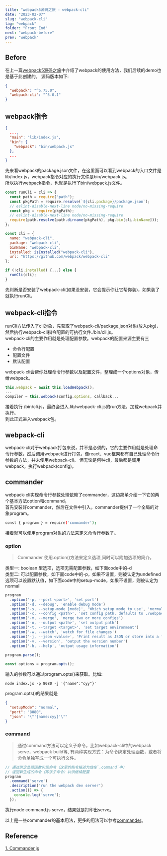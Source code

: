 ```yaml
---
title: "webpack5源码之旅 - webpack-cli"
date: "2023-02-07"
slug: "webpack-cli"
tag: "webpack"
folder: "Front End"
next: "webpack-before"
prev: "webpack"
---
```

## Before

在上一篇<a target="_blank" href="/blog/webpack/">webpack5源码之旅</a>中介绍了webpack的使用方法，我们后续的demo也是基于此创建的。
源码版本如下:
```json
{
  "webpack": "^5.75.0",
  "webpack-cli": "^5.0.1"
}
```

## webpack指令

```json:title=webpack/package.json
{
  ...,
  "main": "lib/index.js",
  "bin": {
    "webpack": "bin/webpack.js"
  },
  ...
}
```
先来看webpack的package.json文件，在这里面可以看到webpack的入口文件是lib/index.js，webpack指令对应的执行文件是bin/webpack.js。   
所以执行webpack指令，也就是执行了bin/webpack.js文件。

```js:title=webpack/bin/webpack.js
const runCli = cli => {
  const path = require("path");
  const pkgPath = require.resolve(`${cli.package}/package.json`);
  // eslint-disable-next-line node/no-missing-require
  const pkg = require(pkgPath);
  // eslint-disable-next-line node/no-missing-require
  require(path.resolve(path.dirname(pkgPath), pkg.bin[cli.binName]));
};

const cli = {
  name: "webpack-cli",
  package: "webpack-cli",
  binName: "webpack-cli",
  installed: isInstalled("webpack-cli"),
  url: "https://github.com/webpack/webpack-cli"
};

if (!cli.installed) {...} else {
  runCli(cli);
}
```
先判断是否安装了webpack-cli(如果没安装，它会提示你让它帮你装)，如果装了就执行runCli。  

## webpack-cli指令
runCli方法传入了cli对象，先获取了webpack-cli/package.json对象(放入pkg)，然后执行webpack-cli指令配置的可执行文件./bin/cli.js。  
webpack-cli的主要作用就是处理配置参数。webpack的配置来源主要有三
- 命令行配置
- 配置文件
- 默认配置

webpack-cli会帮你处理命令行参数以及配置文件，整理成一个options对象，传给webpack。

```js:title=webpack-cli/lib/webpack-cli.js
this.webpack = await this.loadWebpack();
...
compiler = this.webpack(config.options, callback...
```
接着执行./bin/cli.js，最终会进入.lib/webpack-cli.js的run方法，加载webpack并执行。  
到此正式进入webpack包。  

## webpack-cli
webpack-cli对于webpack打包来说，并不是必须的，它的主要作用就是处理命令行参数，然后调用webpack进行打包，像react、vue框架都有自己处理命令行参数的方法，并未使用webpack-cli。
但无论是何种cli，最后都是调用webpack，执行webpack(config)。

## commander
webpack-cli实现命令行参数处理依赖了commander，这边简单介绍一下它的两个基本方法option和command。  
首先安装好commander，然后在文件中引入。commander提供了一个全局的对象program。
```bash
const { program } = require('commander');
```
接着就可以使用program对象的方法来定义命令行参数了。  

### option

> Commander 使用.option()方法来定义选项,同时可以附加选项的简介。 

类型一: boolean 型选项，选项无需配置参数，如下面code中的-d  
类型二: 可以配置参数，如下面code中的-p，如果不设置，则被认定为undefined  
选项可以设置默认值，如下面code中的setup-mode，如果不设置，则被认定为normal

```js:title=./src/index.js
program
  .option('-p, --port <port>', 'set port')
  .option('-d, --debug', 'enable debug mode')
  .option('-s, --setup-mode [mode]', 'Which setup mode to use', 'normal')
  .option('-c, --config <path>', 'set config path. defaults to ./webpack.config.js')
  .option('-m, --merge', 'merge two or more configs')
  .option('-o, --output <path>', 'set output path')
  .option('-t, --target <target>', 'set target environment')
  .option('-w, --watch', 'watch for file changes')
  .option('-j, --json <value>', 'Print result as JSON or store into a file', JSON.stringify)
  .option('-v, --version', 'output the version number')
  .option('-h, --help', 'output usage information')
  
program.parse();

const options = program.opts();
```

输入的参数可以通过program.opts()来获取。比如:
```shell
node index.js -p 8080 -j '{"name":"cyy"}'
```
program.opts()的结果就是
```json
{
  "setupMode": "normal",
  "port": "8080",
  "json": "\"'{name:cyy}'\""
}
```

### command
> 通过command方法可以定义子命令，比如webpack-cli中的webpack serve，webpack build等, 有两种实现方式：为命令绑定处理函数，或者将命令单独写成一个可执行文件。

```js:title=command.js
// 通过绑定处理函数实现命令（这里的指令描述为放在`.command`中）
// 返回新生成的命令（即该子命令）以供继续配置
program
  .command('serve')
  .description('run the webpack dev server')
  .action(() => {
    console.log('serve');
  });
```
执行node command.js serve，结果就是打印出serve。

以上是一些commander的基本用法，更多的用法可以参考<a target="_blank" href="https://github.com/tj/commander.js/blob/master/Readme_zh-CN.md">commander</a>。

## Reference
[1. Commander.js](https://github.com/tj/commander.js/blob/master/Readme_zh-CN.md)   